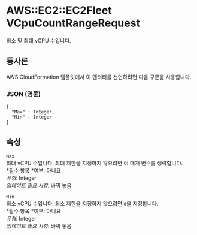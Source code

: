 # AWS::EC2::EC2Fleet VCpuCountRangeRequest

최소 및 최대 vCPU 수입니다.

## 통사론

AWS CloudFormation 템플릿에서 이 엔터티를 선언하려면 다음 구문을 사용합니다.

### JSON (영문)

```
{
  "Max" : Integer,
  "Min" : Integer
}
```

## 속성

`Max`  
최대 vCPU 수입니다. 최대 제한을 지정하지 않으려면 이 매개 변수를 생략합니다.  
*필수 항목 *여부: 아니요  
_유형_: Integer  
_업데이트 필요 사항_: 바꿔 놓음

`Min`  
최소 vCPU 수입니다. 최소 제한을 지정하지 않으려면 `0`을 지정합니다.  
*필수 항목 *여부: 아니요  
_유형_: Integer  
_업데이트 필요 사항_: 바꿔 놓음

